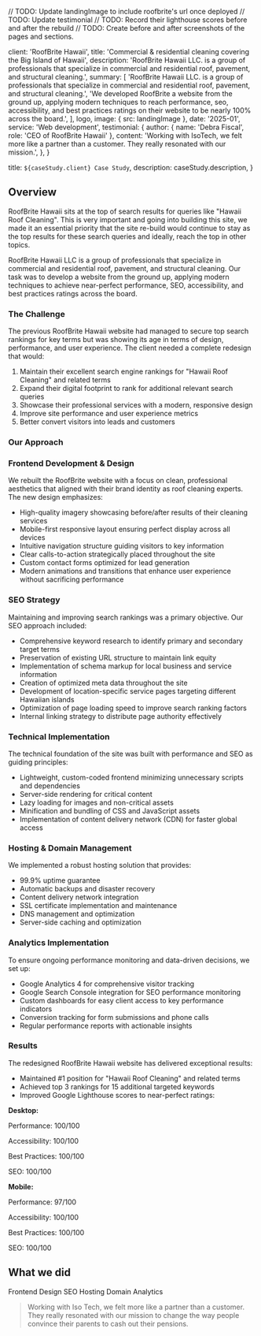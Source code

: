 // TODO: Update landingImage to include roofbrite's url once deployed
// TODO: Update testimonial
// TODO: Record their lighthouse scores before and after the rebuild
// TODO: Create before and after screenshots of the pages and sections.


  client: 'RoofBrite Hawaii',
  title: 'Commercial & residential cleaning covering the Big Island of Hawaii',
  description:
    'RoofBrite Hawaii LLC. is a group of professionals that specialize in commercial and residential roof, pavement, and structural cleaning.',
  summary: [
    'RoofBrite Hawaii LLC. is a group of professionals that specialize in commercial and residential roof, pavement, and structural cleaning.',
    'We developed RoofBrite a website from the ground up, applying modern techniques to reach performance, seo, accessibility, and best practices ratings on their website to be nearly 100% across the board.',
  ],
  logo,
  image: { src: landingImage },
  date: '2025-01',
  service: 'Web development',
  testimonial: {
    author: { name: 'Debra Fiscal', role: 'CEO of RoofBrite Hawaii' },
    content:
      'Working with IsoTech, we felt more like a partner than a customer. They really resonated with our mission.',
  },
}

  title: `${caseStudy.client} Case Study`,
  description: caseStudy.description,
}

## Overview

RoofBrite Hawaii sits at the top of search results for queries like "Hawaii Roof Cleaning". This is very important and going into building this site, we made it an essential priority that the site re-build would continue to stay as the top results for these search queries and ideally, reach the top in other topics.

RoofBrite Hawaii LLC is a group of professionals that specialize in commercial and residential roof, pavement, and structural cleaning. Our task was to develop a website from the ground up, applying modern techniques to achieve near-perfect performance, SEO, accessibility, and best practices ratings across the board.

### The Challenge

The previous RoofBrite Hawaii website had managed to secure top search rankings for key terms but was showing its age in terms of design, performance, and user experience. The client needed a complete redesign that would:

1. Maintain their excellent search engine rankings for "Hawaii Roof Cleaning" and related terms
2. Expand their digital footprint to rank for additional relevant search queries
3. Showcase their professional services with a modern, responsive design
4. Improve site performance and user experience metrics
5. Better convert visitors into leads and customers

### Our Approach

### Frontend Development & Design

We rebuilt the RoofBrite website with a focus on clean, professional aesthetics that aligned with their brand identity as roof cleaning experts. The new design emphasizes:

- High-quality imagery showcasing before/after results of their cleaning services
- Mobile-first responsive layout ensuring perfect display across all devices
- Intuitive navigation structure guiding visitors to key information
- Clear calls-to-action strategically placed throughout the site
- Custom contact forms optimized for lead generation
- Modern animations and transitions that enhance user experience without sacrificing performance

### SEO Strategy
Maintaining and improving search rankings was a primary objective. Our SEO approach included:

- Comprehensive keyword research to identify primary and secondary target terms
- Preservation of existing URL structure to maintain link equity
- Implementation of schema markup for local business and service information
- Creation of optimized meta data throughout the site
- Development of location-specific service pages targeting different Hawaiian islands
- Optimization of page loading speed to improve search ranking factors
- Internal linking strategy to distribute page authority effectively

### Technical Implementation
The technical foundation of the site was built with performance and SEO as guiding principles:

- Lightweight, custom-coded frontend minimizing unnecessary scripts and dependencies
- Server-side rendering for critical content
- Lazy loading for images and non-critical assets
- Minification and bundling of CSS and JavaScript assets
- Implementation of content delivery network (CDN) for faster global access

### Hosting & Domain Management
We implemented a robust hosting solution that provides:

- 99.9% uptime guarantee
- Automatic backups and disaster recovery
- Content delivery network integration
- SSL certificate implementation and maintenance
- DNS management and optimization
- Server-side caching and optimization

### Analytics Implementation
To ensure ongoing performance monitoring and data-driven decisions, we set up:

- Google Analytics 4 for comprehensive visitor tracking
- Google Search Console integration for SEO performance monitoring
- Custom dashboards for easy client access to key performance indicators
- Conversion tracking for form submissions and phone calls
- Regular performance reports with actionable insights

### Results
The redesigned RoofBrite Hawaii website has delivered exceptional results:

- Maintained #1 position for "Hawaii Roof Cleaning" and related terms
- Achieved top 3 rankings for 15 additional targeted keywords
- Improved Google Lighthouse scores to near-perfect ratings:

**Desktop:**

Performance: 100/100

Accessibility: 100/100

Best Practices: 100/100

SEO: 100/100


**Mobile:**

Performance: 97/100

Accessibility: 100/100

Best Practices: 100/100

SEO: 100/100


## What we did

<TagList>
  <TagListItem>Frontend</TagListItem>
  <TagListItem>Design</TagListItem>
  <TagListItem>SEO</TagListItem>
  <TagListItem>Hosting</TagListItem>
  <TagListItem>Domain</TagListItem>
  <TagListItem>Analytics</TagListItem>
</TagList>

<Blockquote
  author={{ name: 'Debra Fiscal', role: 'CEO of Roofbrite Hawaii LLC.' }}
  image={{ src: imageDebraFiscal }}
>
  Working with Iso Tech, we felt more like a partner than a customer. They
  really resonated with our mission to change the way people convince their
  parents to cash out their pensions.
</Blockquote>

<StatList>
  <StatListItem value="25%" label="Additional traffic" />
  <StatListItem value="10x" label="Page load times" />
  <StatListItem value="99%" label="Lower hosting costs" />
  <StatListItem value="100%" label="Mobile responsiveness" />
</StatList>
